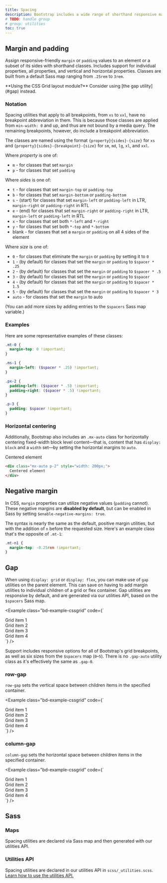 ```yaml
---
title: Spacing
description: Bootstrap includes a wide range of shorthand responsive margin, padding, and gap utility classes to modify an element's appearance.
# TODO: handle group
# group: utilities
toc: true
---
```


## Margin and padding

Assign responsive-friendly `margin` or `padding` values to an element or a subset of its sides with shorthand classes. Includes support for individual properties, all properties, and vertical and horizontal properties. Classes are built from a default Sass map ranging from `.25rem` to `3rem`.

<Callout>
**Using the CSS Grid layout module?** Consider using [the gap utility](#gap) instead.
</Callout>

### Notation

Spacing utilities that apply to all breakpoints, from `xs` to `xxl`, have no breakpoint abbreviation in them. This is because those classes are applied from `min-width: 0` and up, and thus are not bound by a media query. The remaining breakpoints, however, do include a breakpoint abbreviation.

The classes are named using the format `{property}{sides}-{size}` for `xs` and `{property}{sides}-{breakpoint}-{size}` for `sm`, `md`, `lg`, `xl`, and `xxl`.

Where *property* is one of:

- `m` - for classes that set `margin`
- `p` - for classes that set `padding`

Where *sides* is one of:

- `t` - for classes that set `margin-top` or `padding-top`
- `b` - for classes that set `margin-bottom` or `padding-bottom`
- `s` - (start) for classes that set `margin-left` or `padding-left` in LTR, `margin-right` or `padding-right` in RTL
- `e` - (end) for classes that set `margin-right` or `padding-right` in LTR, `margin-left` or `padding-left` in RTL
- `x` - for classes that set both `*-left` and `*-right`
- `y` - for classes that set both `*-top` and `*-bottom`
- blank - for classes that set a `margin` or `padding` on all 4 sides of the element

Where *size* is one of:

- `0` - for classes that eliminate the `margin` or `padding` by setting it to `0`
- `1` - (by default) for classes that set the `margin` or `padding` to `$spacer * .25`
- `2` - (by default) for classes that set the `margin` or `padding` to `$spacer * .5`
- `3` - (by default) for classes that set the `margin` or `padding` to `$spacer`
- `4` - (by default) for classes that set the `margin` or `padding` to `$spacer * 1.5`
- `5` - (by default) for classes that set the `margin` or `padding` to `$spacer * 3`
- `auto` - for classes that set the `margin` to auto

(You can add more sizes by adding entries to the `$spacers` Sass map variable.)

### Examples

Here are some representative examples of these classes:

```scss
.mt-0 {
  margin-top: 0 !important;
}

.ms-1 {
  margin-left: ($spacer * .25) !important;
}

.px-2 {
  padding-left: ($spacer * .5) !important;
  padding-right: ($spacer * .5) !important;
}

.p-3 {
  padding: $spacer !important;
}
```

### Horizontal centering

Additionally, Bootstrap also includes an `.mx-auto` class for horizontally centering fixed-width block level content—that is, content that has `display: block` and a `width` set—by setting the horizontal margins to `auto`.

<div class="bd-example">
  <div class="mx-auto p-2" style="width: 200px; background-color: rgba(var(--bd-violet-rgb),.15); border: rgba(var(--bd-violet-rgb),.3) solid 1px;">
    Centered element
  </div>
</div>

```html
<div class="mx-auto p-2" style="width: 200px;">
  Centered element
</div>
```

## Negative margin

In CSS, `margin` properties can utilize negative values (`padding` cannot). These negative margins are **disabled by default**, but can be enabled in Sass by setting `$enable-negative-margins: true`.

The syntax is nearly the same as the default, positive margin utilities, but with the addition of `n` before the requested size. Here's an example class that's the opposite of `.mt-1`:

```scss
.mt-n1 {
  margin-top: -0.25rem !important;
}
```

## Gap

When using `display: grid` or `display: flex`, you can make use of `gap` utilities on the parent element. This can save on having to add margin utilities to individual children of a grid or flex container. Gap utilities are responsive by default, and are generated via our utilities API, based on the `$spacers` Sass map.

<Example class="bd-example-cssgrid" code={`<div class="grid gap-3">
  <div class="p-2 g-col-6">Grid item 1</div>
  <div class="p-2 g-col-6">Grid item 2</div>
  <div class="p-2 g-col-6">Grid item 3</div>
  <div class="p-2 g-col-6">Grid item 4</div>
</div>`} />

Support includes responsive options for all of Bootstrap's grid breakpoints, as well as six sizes from the `$spacers` map (`0`–`5`). There is no `.gap-auto` utility class as it's effectively the same as `.gap-0`.

### row-gap

`row-gap` sets the vertical space between children items in the specified container.

<Example class="bd-example-cssgrid" code={`<div class="grid gap-0 row-gap-3">
  <div class="p-2 g-col-6">Grid item 1</div>
  <div class="p-2 g-col-6">Grid item 2</div>
  <div class="p-2 g-col-6">Grid item 3</div>
  <div class="p-2 g-col-6">Grid item 4</div>
</div>`} />

### column-gap

`column-gap` sets the horizontal space between children items in the specified container.

<Example class="bd-example-cssgrid" code={`<div class="grid gap-0 column-gap-3">
  <div class="p-2 g-col-6">Grid item 1</div>
  <div class="p-2 g-col-6">Grid item 2</div>
  <div class="p-2 g-col-6">Grid item 3</div>
  <div class="p-2 g-col-6">Grid item 4</div>
</div>`} />

## Sass

### Maps

Spacing utilities are declared via Sass map and then generated with our utilities API.

<ScssDocs name="spacer-variables-maps" file="scss/_variables.scss" />

### Utilities API

Spacing utilities are declared in our utilities API in `scss/_utilities.scss`. [Learn how to use the utilities API.]([[docsref:/utilities/api#using-the-api]])

<ScssDocs name="utils-spacing" file="scss/_utilities.scss" />
